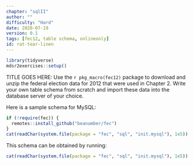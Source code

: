 ```yaml
---
chapter: "sqlII"
author: ""
difficulty: "Hard"
date: 2020-07-19 
version: 0.1
tags: [fec12, table schema, onlineonly]
id: rat-tear-linen
---
```


```r
library(tidyverse)
mdsr2exercises::setup()
```

TITLE GOES HERE: Use the `r pkg_macro(fec12)` package to download and unzip the federal election data for 2012 that were used in Chapter 2. Write your own table schema from scratch and import these data into the database server of your choice. 

 <!--begin-answer-->
Here is a sample schema for MySQL:

```r
if (!require(fec)) {
  remotes::install_github("beanumber/fec")
}
cat(readChar(system.file(package = "fec", "sql", "init.mysql"), 1e5))
```

This schema can be obtained by running:

```r
cat(readChar(system.file(package = "fec", "sql", "init.mysql"), 1e5))
```

 <!--end-answer-->


